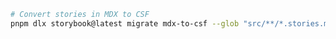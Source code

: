 ```sh
# Convert stories in MDX to CSF
pnpm dlx storybook@latest migrate mdx-to-csf --glob "src/**/*.stories.mdx”
```
